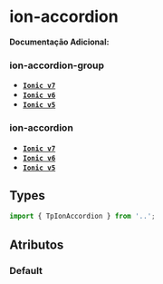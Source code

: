 
<Meta of={accordionStories} />

# ion-accordion

**Documentação Adicional:**

### ion-accordion-group

- **[`Ionic v7`](https://ionicframework.com/docs/api/accordion-group)**
- **[`Ionic v6`](https://ionicframework.com/docs/v6/api/accordion-group)**
- **[`Ionic v5`](https://ionicframework.com/docs/v5/api/accordion-group)**

### ion-accordion

- **[`Ionic v7`](https://ionicframework.com/docs/api/accordion)**
- **[`Ionic v6`](https://ionicframework.com/docs/v6/api/accordion)**
- **[`Ionic v5`](https://ionicframework.com/docs/v5/api/accordion)**

## Types

```ts
import { TpIonAccordion } from '..';
```

## Atributos

### Default

<Canvas of={accordionStories.Default} />

<Controls of={accordionStories.Default} />

